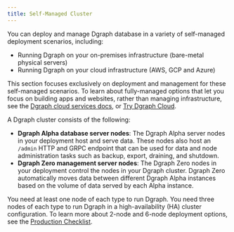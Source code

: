 ```yaml
---
title: Self-Managed Cluster
---
```


You can deploy and manage Dgraph database in a variety of self-managed
deployment scenarios, including:

- Running Dgraph on your on-premises infrastructure (bare-metal physical
  servers)
- Running Dgraph on your cloud infrastructure (AWS, GCP and Azure)

This section focuses exclusively on deployment and management for these
self-managed scenarios. To learn about fully-managed options that let you focus
on building apps and websites, rather than managing infrastructure, see the
[Dgraph cloud services docs](https://dgraph.io/docs/cloud/), or
[Try Dgraph Cloud](https://cloud.dgraph.io/).

A Dgraph cluster consists of the following:

- **Dgraph Alpha database server nodes**: The Dgraph Alpha server nodes in your
  deployment host and serve data. These nodes also host an `/admin` HTTP and
  GRPC endpoint that can be used for data and node administration tasks such as
  backup, export, draining, and shutdown.
- **Dgraph Zero management server nodes**: The Dgraph Zero nodes in your
  deployment control the nodes in your Dgraph cluster. Dgraph Zero automatically
  moves data between different Dgraph Alpha instances based on the volume of
  data served by each Alpha instance.

You need at least one node of each type to run Dgraph. You need three nodes of
each type to run Dgraph in a high-availability (HA) cluster configuration. To
learn more about 2-node and 6-node deployment options, see the
[Production Checklist](./installation/production-checklist).
